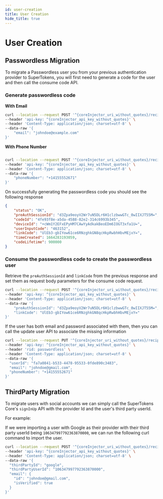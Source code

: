 ```yaml
---
id: user-creation
title: User Creation
hide_title: true
---
```



# User Creation

<!-- COPY SECTION -->
<!-- ./passwordless/migration/account-creation/user-creation.mdx -->
<!-- 1 -->

<CoreInjector defaultValue="http://localhost:3567">

## Passwordless Migration

To migrate a Passwordless user you from your previous authentication provider to SuperTokens, you will first need to generate a code for the user and then call the consume code API.

### Generate passwordless code

**With Email**

```bash
curl --location --request POST '^{coreInjector_uri_without_quotes}/recipe/signinup/code' \
--header 'api-key: ^{coreInjector_api_key_without_quotes}' \
--header 'Content-Type: application/json; charset=utf-8' \
--data-raw '{
    "email": "johndoe@example.com"
}'
```

**With Phone Number**

```bash

curl --location --request POST '^{coreInjector_uri_without_quotes}/recipe/signinup/code' \
--header 'api-key: ^{coreInjector_api_key_without_quotes}' \
--header 'Content-Type: application/json; charset=utf-8' \
--data-raw '{
    "phoneNumber": "+14155552671"
}'
```

On successfully generating the passwordless code you  should see the following response

```json
{
    "status": "OK",
    "preAuthSessionId": "d3Zpa9eoyV2Wr7uN5DLr6H1clzbwwGTc_0wIIXJT55M=",
    "codeId": "4fe93f8e-a5da-4588-82e2-314c6993b345",
    "deviceId": "+cWm1Y2EFxEPyHM7CAwYyAdkakBeoEDm6IOGT3xfa1U=",
    "userInputCode": "463152",
    "linkCode": "UlEb3-gbIYow61ce6RNzghkGN8qcHkpRwbhHbvMEjxY=",
    "timeCreated": 1664283193059,
    "codeLifetime": 900000
}
```

### Consume the passwordless code to create the passwordless user

Retrieve the `preAuthSessionId` and `linkCode` from the previous response and set them as request body parameters for the consume code request.

```bash
curl --location --request POST '^{coreInjector_uri_without_quotes}/recipe/signinup/code/consume' \
--header 'api-key: ^{coreInjector_api_key_without_quotes}' \
--header 'Content-Type: application/json; charset=utf-8' \
--data-raw '{
    "preAuthSessionId": "d3Zpa9eoyV2Wr7uN5DLr6H1clzbwwGTc_0wIIXJT55M=",
    "linkCode": "UlEb3-gbIYow61ce6RNzghkGN8qcHkpRwbhHbvMEjxY="
}'
```

If the user has both email and password associated with them, then you can call the update user API to associate the missing information

```bash
curl --location --request PUT '^{coreInjector_uri_without_quotes}/recipe/user' \
--header 'api-key: ^{coreInjector_api_key_without_quotes}' \
--header 'rid: passwordless' \
--header 'Content-Type: application/json; charset=utf-8' \
--data-raw '{
  "userId": "fa7a0841-b533-4478-95533-0fde890c3483",
  "email": "johndoe@gmail.com",
  "phoneNumber": "+14155552671"
}'
```

</CoreInjector>

<!-- END COPY SECTION -->

<!-- COPY SECTION -->
<!-- ./thirdpartyemailpassword/migration/account-creation/user-creation.mdx -->
<!-- 2 -->

## ThirdParty Migration

To migrate users with social accounts we can simply call the SuperTokens Core's `signInUp` API with the provider Id and the user's third party userId.

For example:

If we were importing a user with Google as their provider with their third party userId being `106347997792363870000`, we can run the following curl command to import the user.  

<CoreInjector defaultValue="http://localhost:3567">

```bash
curl --location --request POST '^{coreInjector_uri_without_quotes}/recipe/signinup' \
--header 'api-key: ^{coreInjector_api_key_without_quotes}' \
--header 'Content-Type: application/json; charset=utf-8' \
--data-raw '{
  "thirdPartyId": "google",
  "thirdPartyUserId": "106347997792363870000",
  "email": {
    "id": "johndoe@gmail.com",
    "isVerified": true
  }
}'
```

</CoreInjector>

<!-- END COPY SECTION -->